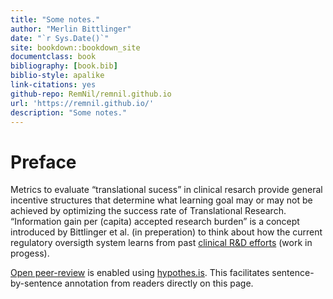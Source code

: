```yaml
---
title: "Some notes."
author: "Merlin Bittlinger"
date: "`r Sys.Date()`"
site: bookdown::bookdown_site
documentclass: book
bibliography: [book.bib]
biblio-style: apalike
link-citations: yes
github-repo: RemNil/remnil.github.io
url: 'https://remnil.github.io/'
description: "Some notes."
---
```


# Preface {-}
Metrics to evaluate "translational sucess" in clinical resarch provide general incentive structures that determine what learning goal may or may not be achieved by optimizing the success rate of Translational Research. "Information gain per (capita) accepted research burden" is a concept introduced by Bittlinger et al. (in preperation) to think about how the current regulatory oversigth system learns from past [clinical R&D efforts](https://www.ema.europa.eu/en/human-regulatory/research-development) (work in progess).

[Open peer-review](http://www.openreviewtoolkit.org/) is enabled using [hypothes.is](https://web.hypothes.is/). This facilitates sentence-by-sentence annotation from readers directly on this page.

